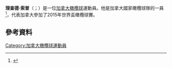 '''理查德·索普'''（{{lang-en|Richard Thorpe}}；{{bd|1984年|11月1日}}）是一位[[加拿大|加拿大]][[橄欖球|橄欖球]]運動員。他是加拿大國家橄欖球隊的一員<ref>{{cite news|url=http://www.espn.co.uk/england/rugby/match/240803.html|publisher=ESPN scrum|title=Richard Thorpe's Canada debut|date=14 November 2014|accessdate=2015-11-21|archive-date=2014-11-29|archive-url=https://web.archive.org/web/20141129033043/http://www.espn.co.uk/england/rugby/match/240803.html|dead-url=no}}</ref>，代表加拿大參加了2015年世界盃橄欖球賽。
==參考資料==
{{Reflist}}
[[Category:加拿大橄欖球運動員|Category:加拿大橄欖球運動員]]